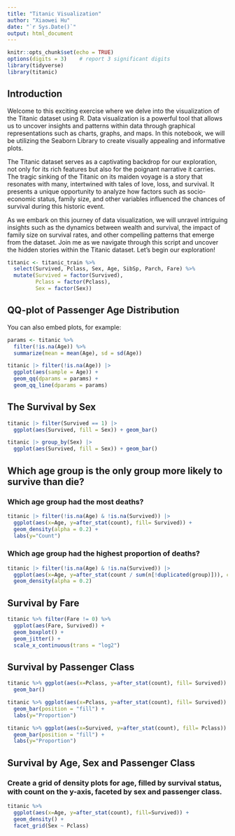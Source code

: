 ```yaml
---
title: "Titanic Visualization"
author: "Xiaowei Hu"
date: "`r Sys.Date()`"
output: html_document
---
```


```r
knitr::opts_chunk$set(echo = TRUE)
options(digits = 3)    # report 3 significant digits
library(tidyverse)
library(titanic)
```

## Introduction

Welcome to this exciting exercise where we delve into the visualization of the Titanic dataset using R. Data visualization is a powerful tool that allows us to uncover insights and patterns within data through graphical representations such as charts, graphs, and maps. In this notebook, we will be utilizing the Seaborn Library to create visually appealing and informative plots.

The Titanic dataset serves as a captivating backdrop for our exploration, not only for its rich features but also for the poignant narrative it carries. The tragic sinking of the Titanic on its maiden voyage is a story that resonates with many, intertwined with tales of love, loss, and survival. It presents a unique opportunity to analyze how factors such as socio-economic status, family size, and other variables influenced the chances of survival during this historic event.

As we embark on this journey of data visualization, we will unravel intriguing insights such as the dynamics between wealth and survival, the impact of family size on survival rates, and other compelling patterns that emerge from the dataset. Join me as we navigate through this script and uncover the hidden stories within the Titanic dataset. Let's begin our exploration!

```r
titanic <- titanic_train %>%
  select(Survived, Pclass, Sex, Age, SibSp, Parch, Fare) %>%
  mutate(Survived = factor(Survived),
         Pclass = factor(Pclass),
         Sex = factor(Sex))
```


## QQ-plot of Passenger Age Distribution

You can also embed plots, for example:

```r
params <- titanic %>%
  filter(!is.na(Age)) %>%
  summarize(mean = mean(Age), sd = sd(Age))

titanic |> filter(!is.na(Age)) |>
  ggplot(aes(sample = Age)) +
  geom_qq(dparams = params) +
  geom_qq_line(dparams = params)
```


## The Survival by Sex

```r
titanic |> filter(Survived == 1) |>
  ggplot(aes(Survived, fill = Sex)) + geom_bar()

titanic |> group_by(Sex) |>
  ggplot(aes(Survived, fill = Sex)) + geom_bar()
```

## Which age group is the only group more likely to survive than die?

### Which age group had the most deaths?

```r
titanic |> filter(!is.na(Age) & !is.na(Survived)) |> 
  ggplot(aes(x=Age, y=after_stat(count), fill= Survived)) + 
  geom_density(alpha = 0.2) +
  labs(y="Count")
```

### Which age group had the highest proportion of deaths?

```r
titanic |> filter(!is.na(Age) & !is.na(Survived)) |> 
  ggplot(aes(x=Age, y=after_stat(count / sum(n[!duplicated(group)])), color= Survived)) + 
  geom_density(alpha = 0.2)
```
## Survival by Fare

```r
titanic %>% filter(Fare != 0) %>%
  ggplot(aes(Fare, Survived)) +
  geom_boxplot() +
  geom_jitter() + 
  scale_x_continuous(trans = "log2")
```

## Survival by Passenger Class

```r
titanic %>% ggplot(aes(x=Pclass, y=after_stat(count), fill= Survived)) + 
  geom_bar()

titanic %>% ggplot(aes(x=Pclass, y=after_stat(count), fill= Survived)) +
  geom_bar(position = "fill") +
  labs(y="Proportion")

titanic %>% ggplot(aes(x=Survived, y=after_stat(count), fill= Pclass)) +
  geom_bar(position = "fill") +
  labs(y="Proportion")
```

## Survival by Age, Sex and Passenger Class

### Create a grid of density plots for age, filled by survival status, with count on the y-axis, faceted by sex and passenger class.

```r
titanic %>% 
  ggplot(aes(x=Age, y=after_stat(count), fill=Survived)) +
  geom_density() +
  facet_grid(Sex ~ Pclass)
```